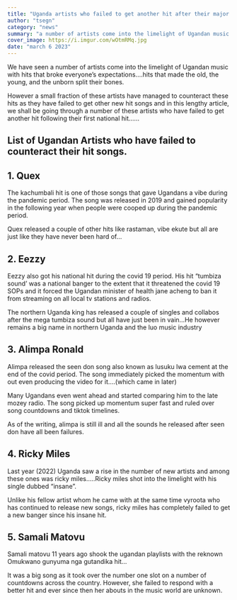 ```yaml
---
title: "Uganda artists who failed to get another hit after their major breakthroughs"
author: "tsegn"
category: "news"
summary: "a number of artists come into the limelight of Ugandan music with hits that broke everyone’s expectations…."
cover_image: https://i.imgur.com/wOtmRMq.jpg
date: "march 6 2023"
---
```


We have seen a number of artists come into the limelight of Ugandan music with hits that broke everyone’s expectations….hits that made the old, the young, and the unborn split their bones.

However a small fraction of these artists have managed to counteract these hits as they have failed to get other new hit songs and in this lengthy article, we shall be going through a number of these artists who have failed to get another hit following their first national hit……

<AdsComponent />

## List of Ugandan Artists who have failed to counteract their hit songs.

## 1. Quex

The kachumbali hit is one of those songs that gave Ugandans a vibe during the pandemic period. The song was released in 2019 and gained popularity in the following year when people were cooped up during the pandemic period.

Quex released a couple of other hits like rastaman, vibe ekute but all are just like they have never been hard of…

<AdsComponent />

## 2. Eezzy

Eezzy also got his national hit during the covid 19 period. His hit “tumbiza sound’ was a national banger to the extent that it threatened the covid 19 SOPs and it forced the Ugandan minister of health jane acheng to ban it from streaming on all local tv stations and radios.

The northern Uganda king has released a couple of singles and collabos after the mega tumbiza sound but all have just been in vain…He however remains a big name in northern Uganda and the luo music industry

## 3. Alimpa Ronald

Alimpa released the seen don song also known as lusuku lwa cement at the end of the covid period. The song immediately picked the momentum with out even producing the video for it….(which came in later)

<AdsComponent />

Many Ugandans even went ahead and started comparing him to the late mozey radio. The song picked up momentum super fast and ruled over song countdowns and tiktok timelines.

As of the writing, alimpa is still ill and all the sounds he released after seen don have all been failures.

## 4. Ricky Miles

Last year (2022) Uganda saw a rise in the number of new artists and among these ones was ricky miles…..Ricky miles shot into the limelight with his single dubbed “insane”.

Unlike his fellow artist whom he came with at the same time vyroota who has continued to release new songs, ricky miles has completely failed to get a new banger since his insane hit.

<AdsComponent />

## 5. Samali Matovu

Samali matovu 11 years ago shook the ugandan playlists with the reknown Omukwano gunyuma nga gutandika hit…

It was a big song as it took over the number one slot on a number of countdowns across the country. However, she failed to respond with a better hit and ever since then her abouts in the music world are unknown.
